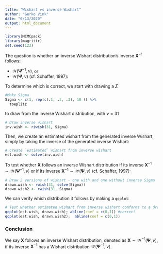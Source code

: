 ```yaml
---
title: "Wishart vs inverse Wishart"
author: "Gerko Vink"
date: "6/13/2020"
output: html_document
---
```


```r
library(MCMCpack)
library(magrittr)
set.seed(123)
```

The question is whether an inverse Wishart distribution's inverse $\mathbf{X}^{-1}$ follows: 

- $\mathcal{W}(\mathbf \Psi^{-1}, \nu)$, or 
- $\mathcal{W}(\mathbf \Psi, \nu)$ (cf. Schaffer, 1997):

To determine which is correct, we start with drawing a $\Sigma$

```r
#Make Sigma
Sigma <- c(1, rep(c(.1, .2, .3), 10 )) %>% 
  toeplitz 
```
to draw from the inverse Wishart distribution, with $\nu = 31$
```r
# Draw inverse wishart
inv.wish <- riwish(31, Sigma)
```
Then, we create an estimated wishart from the generated inverse Wishart, simply by taking the inverse of the generated inverse Wishart:
```r
# Create `estimated` wishart from inverse wishart
est.wish <- solve(inv.wish)
```

To test whether $\mathbf{X}$ follows an inverse Wishart distribution if its inverse $\mathbf{X}^{-1} \sim \mathcal{W}(\mathbf \Psi^{-1}, \nu)$ or if its inverse $\mathbf{X}^{-1} \sim \mathcal{W}(\mathbf \Psi, \nu)$ (cf. Schaffer, 1997):
```r
# Draw 2 versions of wishart - one with and one without inverse Sigma
drawn.wish <- rwish(31, solve(Sigma))
drawn.wish2 <- rwish(31, Sigma)
```

We can verify which distribution it follows by making a `qqplot`:
```r
# Test whether estimated wishart from inverse wishart conforms to a drawn wishart 
qqplot(est.wish, drawn.wish); abline(coef = c(0,1)) #correct
qqplot(est.wish, drawn.wish2);  abline(coef = c(0,1))
```

### Conclusion
We say $\mathbf{X}$ follows an inverse Wishart distribution, 
denoted as $\mathbf{X}\sim \mathcal{W}^{-1}(\mathbf\Psi,\nu)$, 
if its inverse $\mathbf{X}^{-1}$ has a 
Wishart distribution $\mathcal{W}(\mathbf \Psi^{-1}, \nu)$.